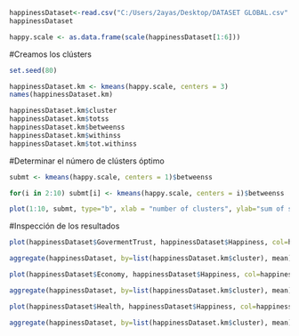 ```{r}
happinessDataset<-read.csv("C:/Users/2ayas/Desktop/DATASET GLOBAL.csv" , head = TRUE, sep=",")
happinessDataset
```
```{r}
happy.scale <- as.data.frame(scale(happinessDataset[1:6]))
```

#Creamos los clústers

```{r}
set.seed(80)

happinessDataset.km <- kmeans(happy.scale, centers = 3)
names(happinessDataset.km)

happinessDataset.km$cluster
happinessDataset.km$totss
happinessDataset.km$betweenss
happinessDataset.km$withinss
happinessDataset.km$tot.withinss
```

#Determinar el número de clústers óptimo

```{r}
submt <- kmeans(happy.scale, centers = 1)$betweenss

for(i in 2:10) submt[i] <- kmeans(happy.scale, centers = i)$betweenss

plot(1:10, submt, type="b", xlab = "number of clusters", ylab="sum of squares of inter groups")
```
#Inspección de los resultados

```{r}
plot(happinessDataset$GovermentTrust, happinessDataset$Happiness, col=happinessDataset.km$cluster, xlab="Confianza en el gobierno", ylab="Felicidad")

aggregate(happinessDataset, by=list(happinessDataset.km$cluster), mean)
```
```{r}
plot(happinessDataset$Economy, happinessDataset$Happiness, col=happinessDataset.km$cluster, xlab="Economia", ylab="Felicidad")

aggregate(happinessDataset, by=list(happinessDataset.km$cluster), mean)
```
```{r}
plot(happinessDataset$Health, happinessDataset$Happiness, col=happinessDataset.km$cluster, xlab="Salud", ylab="Felicidad")

aggregate(happinessDataset, by=list(happinessDataset.km$cluster), mean)
```
